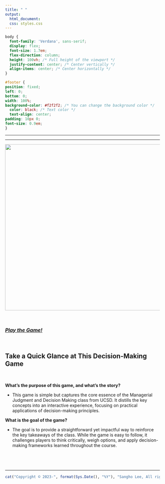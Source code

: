 ```yaml
---
title: " "
output:
  html_document:
  css: styles.css
---
```


```css
body {
  font-family: 'Verdana', sans-serif;
  display: flex;
  font-size: 1.7em;
  flex-direction: column;
  height: 100vh; /* Full height of the viewport */
  justify-content: center; /* Center vertically */
  align-items: center; /* Center horizontally */
}

#footer {
position: fixed;
left: 0;
bottom: 0;
width: 100%;
background-color: #f2f2f2; /* You can change the background color */
  color: black; /* Text color */
  text-align: center;
padding: 10px 0;
font-size: 0.9em;
}


```

------------------------------------------------------------------------

------------------------------------------------------------------------

![](Photo/decision_making.png){width="540"}

<br>

### [*Play the Game!*](https://business-analytics-slee.shinyapps.io/decision_making_game//)

<br>

## **Take a Quick Glance at This Decision-Making Game**

<br>

**What’s the purpose of this game, and what’s the story?** <br>

-   This game is simple but captures the core essence of the Managerial Judgment and Decision Making class from UCSD. It distills the key concepts into an interactive experience, focusing on practical applications of decision-making principles. <br>

**What is the goal of the game?** <br>

-   The goal is to provide a straightforward yet impactful way to reinforce the key takeaways of the class. While the game is easy to follow, it challenges players to think critically, weigh options, and apply decision-making frameworks learned throughout the course. <br>

## <br>

------------------------------------------------------------------------

::: {#footer}
```r
cat("Copyright © 2023-", format(Sys.Date(), "%Y"), "Sangho Lee, All rights reserved.")
```
:::
